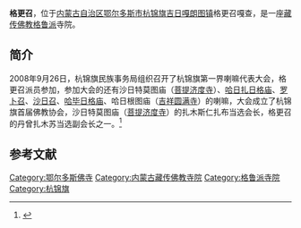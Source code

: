 {{Infobox Tibetan Buddhist monastery
|name =格更召
|image = 
|image size = 250px
|alt = 
|caption = 
|t=
|w=
|to = 
|ipa={{IPA|}}
|z=
|thdl=
|e=
|tc=格更召
|s=格更召
|p=
|m=
|k=
|pushpin_map = 
|latd =  | latm =  | lats =  | latNS = 
|longd=  | longm= | longs =| longEW = 
|iso_region = 
|map_caption = 
|mapsize = 
|location_country = 中国
|location = {{CHN}}[[内蒙古自治区|内蒙古自治区]][[鄂尔多斯市|鄂尔多斯市]][[杭锦旗|杭锦旗]]
|coordinates_display =
|founded_by = 
|date_founded =
|date_renovated =
|sect = [[格鲁派|格鲁派]]
|mather =
|children =
|dedicated_to = 
|tulku =
|head_lama = 
|head_mgh =
|no._of_monks = 
|architecture = 
|festivals =
|footnotes = 
}}

'''格更召'''，位于[[内蒙古自治区|内蒙古自治区]][[鄂尔多斯市|鄂尔多斯市]][[杭锦旗|杭锦旗]][[吉日嘎朗图镇|吉日嘎朗图镇]]格更召嘎查，是一座[[藏传佛教|藏传佛教]][[格鲁派|格鲁派]]寺院。

==简介==
2008年9月26日，杭锦旗民族事务局组织召开了杭锦旗第一界喇嘛代表大会，格更召派员参加，参加大会的还有沙日特莫图庙（[[菩提济度寺|菩提济度寺]]）、[[哈日扎日格庙|哈日扎日格庙]]、[[罗卜召|罗卜召]]、[[沙日召|沙日召]]、[[哈毕日格庙|哈毕日格庙]]、哈日根图庙（[[吉祥圆满寺|吉祥圆满寺]]）的喇嘛，大会成立了杭锦旗首届佛教协会，沙日特莫图庙（[[菩提济度寺|菩提济度寺]]）的扎木斯仁扎布当选会长，格更召的丹曾扎木苏当选副会长之一。<ref>{{Cite web |url=http://www.hjq.gov.cn/hjqxxgkml/hjqxxgkmu_44357/qq_hjzc_1437/qq_hjzc_0386/201208/t20120817_668740.html |title=关于成立杭锦旗佛教协会的通知（2008年12月18日），杭锦之窗，2012-08-17 |access-date=2013年7月17日 |archive-url=https://archive.is/20130717063538/http://www.hjq.gov.cn/hjqxxgkml/hjqxxgkmu_44357/qq_hjzc_1437/qq_hjzc_0386/201208/t20120817_668740.html |archive-date=2013年7月17日 |dead-url=yes }}</ref>

==参考文献==
{{reflist}}

[[Category:鄂尔多斯佛寺|Category:鄂尔多斯佛寺]]
[[Category:内蒙古藏传佛教寺院|Category:内蒙古藏传佛教寺院]]
[[Category:格鲁派寺院|Category:格鲁派寺院]]
[[Category:杭锦旗|Category:杭锦旗]]